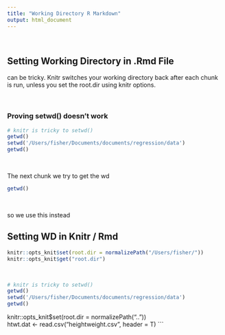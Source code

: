```yaml
---
title: "Working Directory R Markdown"
output: html_document
---
```


<br> 

## Setting Working Directory in .Rmd File

can be tricky. Knitr switches your working directory back after each chunk is run, unless you set the root.dir using knitr options. 

<br> 

### Proving setwd() doesn't work
```r
# knitr is tricky to setwd()
getwd()
setwd('/Users/fisher/Documents/documents/regression/data')
getwd()
```

<br> 

The next chunk we try to get the wd
```r
getwd()
```

<br> 


so we use this instead

## Setting WD in Knitr / Rmd
```r
knitr::opts_knit$set(root.dir = normalizePath("/Users/fisher/")) 
knitr::opts_knit$get("root.dir")  
```

<br> 


```r
# knitr is tricky to setwd()
getwd()
setwd('/Users/fisher/Documents/documents/regression/data')
getwd()
```


knitr::opts_knit$set(root.dir = normalizePath(".."))  
htwt.dat <- read.csv("heightweight.csv", header = T)
```

